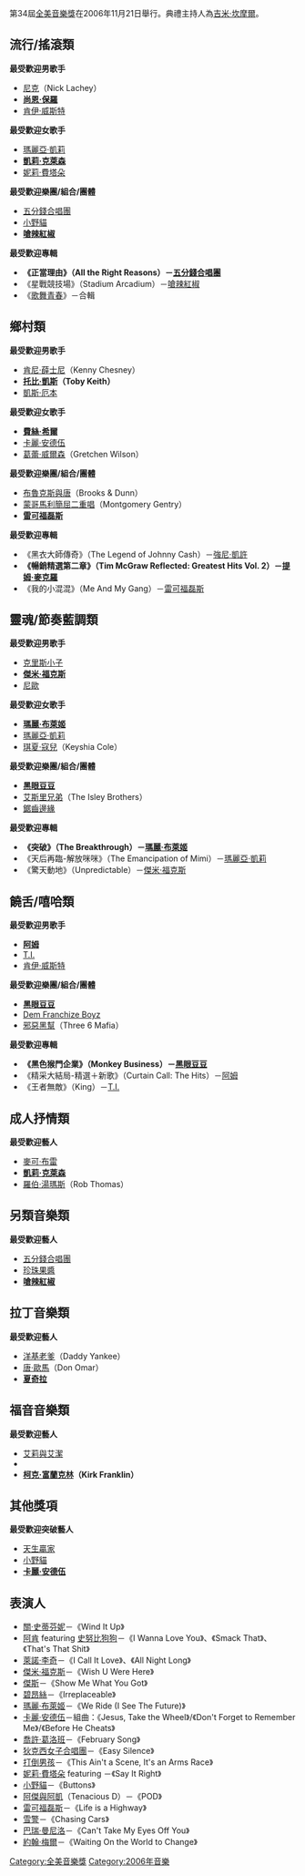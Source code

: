 {{infobox television
 | bgcolour = #D6D6FF
 | show_name = 第34屆全美音樂獎
 | image =
 | caption =
 | rating =
 | format = 頒獎典禮
 | runtime = 180分鐘
 | company = Dick Clark Productions
 | country = {{US}}
 | network = [[美國廣播公司|美國廣播公司]]
 | first_run = 2006年11月21日
 | TV Viewers =
 | website =
 | presenter = [[吉米·坎摩爾|吉米·坎摩爾]]
}}

第34屆[[全美音樂獎|全美音樂獎]]在2006年11月21日舉行。典禮主持人為[[吉米·坎摩爾|吉米·坎摩爾]]。 

==流行/搖滾類==
'''最受歡迎男歌手'''
*[[尼克·拉謝|尼克]]（Nick Lachey）
*'''[[尚恩·保羅|尚恩·保羅]]'''
*[[肯伊·威斯特|肯伊·威斯特]]

'''最受歡迎女歌手'''
*[[瑪麗亞·凱莉|瑪麗亞·凱莉]]
*'''[[凱莉·克萊森|凱莉·克萊森]]'''
*[[妮莉·費塔朵|妮莉·費塔朵]]

'''最受歡迎樂團/組合/團體'''
*[[五分錢合唱團|五分錢合唱團]]
*[[小野貓|小野貓]]
*'''[[嗆辣紅椒|嗆辣紅椒]]'''

'''最受歡迎專輯'''
*'''《正當理由》（All the Right Reasons）－[[五分錢合唱團|五分錢合唱團]]'''
*《星戰競技場》（Stadium Arcadium）－[[嗆辣紅椒|嗆辣紅椒]]
*《[[歌舞青春|歌舞青春]]》－合輯

==鄉村類==
'''最受歡迎男歌手'''
*[[肯尼·薛士尼|肯尼·薛士尼]]（Kenny Chesney）
*'''[[托比·凱斯|托比·凱斯]]（Toby Keith）'''
*[[凱斯·厄本|凱斯·厄本]]

'''最受歡迎女歌手'''
*'''[[費絲·希爾|費絲·希爾]]'''
*[[卡麗·安德伍|卡麗·安德伍]]
*[[葛蕾·威爾森|葛蕾·威爾森]]（Gretchen Wilson）

'''最受歡迎樂團/組合/團體'''
*[[布魯克斯與唐|布魯克斯與唐]]（Brooks & Dunn）
*[[蒙哥馬利簡屈二重唱|蒙哥馬利簡屈二重唱]]（Montgomery Gentry）
*'''[[雷可福磊斯|雷可福磊斯]]'''

'''最受歡迎專輯'''
*《黑衣大師傳奇》（The Legend of Johnny Cash）－[[強尼·凱許|強尼·凱許]]
*'''《暢銷精選第二章》（Tim McGraw Reflected: Greatest Hits Vol. 2）－[[提姆·麥克羅|提姆·麥克羅]]'''
*《我的小混混》（Me And My Gang）－[[雷可福磊斯|雷可福磊斯]]

==靈魂/節奏藍調類==
'''最受歡迎男歌手'''
*[[克里斯小子|克里斯小子]]
*'''[[傑米·福克斯|傑米·福克斯]]'''
*[[尼歐_(歌手)|尼歐]]

'''最受歡迎女歌手'''
*'''[[瑪麗·布萊姬|瑪麗·布萊姬]]'''
*[[瑪麗亞·凱莉|瑪麗亞·凱莉]]
*[[琪夏·寇兒|琪夏·寇兒]]（Keyshia Cole）

'''最受歡迎樂團/組合/團體'''
*'''[[黑眼豆豆|黑眼豆豆]]'''
*[[艾斯里兄弟|艾斯里兄弟]]（The Isley Brothers）
*[[鋸齒邊緣|鋸齒邊緣]]

'''最受歡迎專輯'''
*'''《突破》（The Breakthrough）－[[瑪麗·布萊姬|瑪麗·布萊姬]]'''
*《天后再臨-解放咪咪》（The Emancipation of Mimi）－[[瑪麗亞·凱莉|瑪麗亞·凱莉]]
*《驚天動地》（Unpredictable）－[[傑米·福克斯|傑米·福克斯]]

==饒舌/嘻哈類==
'''最受歡迎男歌手'''
*'''[[阿姆|阿姆]]'''
*[[T.I.|T.I.]]
*[[肯伊·威斯特|肯伊·威斯特]]

'''最受歡迎樂團/組合/團體'''
*'''[[黑眼豆豆|黑眼豆豆]]'''
*[[Dem_Franchize_Boyz|Dem Franchize Boyz]]
*[[邪惡黑幫|邪惡黑幫]]（Three 6 Mafia）

'''最受歡迎專輯'''
*'''《黑色猴門企業》（Monkey Business）－[[黑眼豆豆|黑眼豆豆]]'''
*《精采大結局-精選＋新歌》（Curtain Call: The Hits）－[[阿姆|阿姆]]
*《王者無敵》（King）－[[T.I.|T.I.]]

==成人抒情類==
'''最受歡迎藝人'''
*[[麥可·布雷|麥可·布雷]]
*'''[[凱莉·克萊森|凱莉·克萊森]]'''
*[[羅伯·湯瑪斯|羅伯·湯瑪斯]]（Rob Thomas）

==另類音樂類==
'''最受歡迎藝人'''
*[[五分錢合唱團|五分錢合唱團]]
*[[珍珠果醬|珍珠果醬]]
*'''[[嗆辣紅椒|嗆辣紅椒]]'''

==拉丁音樂類==
'''最受歡迎藝人'''
*[[洋基老爹|洋基老爹]]（Daddy Yankee）
*[[唐·歐馬|唐·歐馬]]（Don Omar）
*'''[[夏奇拉|夏奇拉]]'''

==福音音樂類==
'''最受歡迎藝人'''
*[[艾莉與艾潔|艾莉與艾潔]]
*{{link-en|Casting Crowns|Casting Crowns}}
*'''[[柯克·富蘭克林|柯克·富蘭克林]]（Kirk Franklin）'''

==其他獎項==
'''最受歡迎突破藝人'''
*[[天生贏家_(歌手)|天生贏家]]
*[[小野貓|小野貓]]
*'''[[卡麗·安德伍|卡麗·安德伍]]'''

==表演人==
*[[關·史蒂芬妮|關·史蒂芬妮]]－《Wind It Up》
*[[阿肯|阿肯]] featuring [[史努比狗狗|史努比狗狗]]－《I Wanna Love You》、《Smack That》、《That's That Shit》
*[[萊諾·李奇|萊諾·李奇]]－《I Call It Love》、《All Night Long》
*[[傑米·福克斯|傑米·福克斯]]－《Wish U Were Here》
*[[Jay-Z|傑斯]]－《Show Me What You Got》
*[[碧昂絲|碧昂絲]]－《Irreplaceable》
*[[瑪麗·布萊姬|瑪麗·布萊姬]]－《We Ride (I See The Future)》
*[[卡麗·安德伍|卡麗·安德伍]]－組曲：《Jesus, Take the Wheel》/《Don't Forget to Remember Me》/《Before He Cheats》
*[[喬許·葛洛班|喬許·葛洛班]]－《February Song》
*[[狄克西女子合唱團|狄克西女子合唱團]]－《Easy Silence》
*[[打倒男孩|打倒男孩]]－《This Ain't a Scene, It's an Arms Race》
*[[妮莉·費塔朵|妮莉·費塔朵]] featuring {{link-en|Saukrates|Saukrates}}－《Say It Right》
*[[小野貓|小野貓]]－《Buttons》
*[[阿傑與阿凱|阿傑與阿凱]]（Tenacious D）－《POD》
*[[雷可福磊斯|雷可福磊斯]]－《Life is a Highway》
*[[雪警|雪警]]－《Chasing Cars》
*[[巴瑞·曼尼洛|巴瑞·曼尼洛]]－《Can't Take My Eyes Off You》
*[[約翰·梅爾|約翰·梅爾]]－《Waiting On the World to Change》


{{AMAyear}}

[[Category:全美音樂獎|Category:全美音樂獎]]
[[Category:2006年音樂|Category:2006年音樂]]